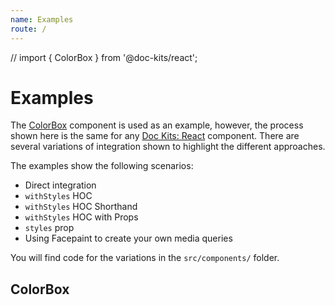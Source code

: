 ```yaml
---
name: Examples
route: /
---
```


// import { ColorBox } from '@doc-kits/react';

<!--
  You may change the statement above to import a different ColorBox
  component example from the 'src/components' directory.

  i.e.  import ColorBox from 'src/components/styles-prop';
 -->

# Examples

The [ColorBox](https://github.com/doc-kits/react/tree/master/src/ColorBox) component is used as an example,
however, the process shown here is the same for any [Doc Kits: React](https://github.com/doc-kits/react) component.
There are several variations of integration shown to highlight the different approaches.

The examples show the following scenarios:

- Direct integration
- `withStyles` HOC
- `withStyles` HOC Shorthand
- `withStyles` HOC with Props
- `styles` prop
- Using Facepaint to create your own media queries

You will find code for the variations in the `src/components/` folder.

## ColorBox

<div style={{ display: 'flex', justifyContent: 'space-between' }}>
  <ColorBox name="Red Barn" hex="#F00000" />
  <ColorBox name="Cream Popsicle" hex="#F09320" />
  <ColorBox name="Sky Blue" hex="#00AAE5" />
  <ColorBox name="Lavender" hex="#977BB6" />
</div>
